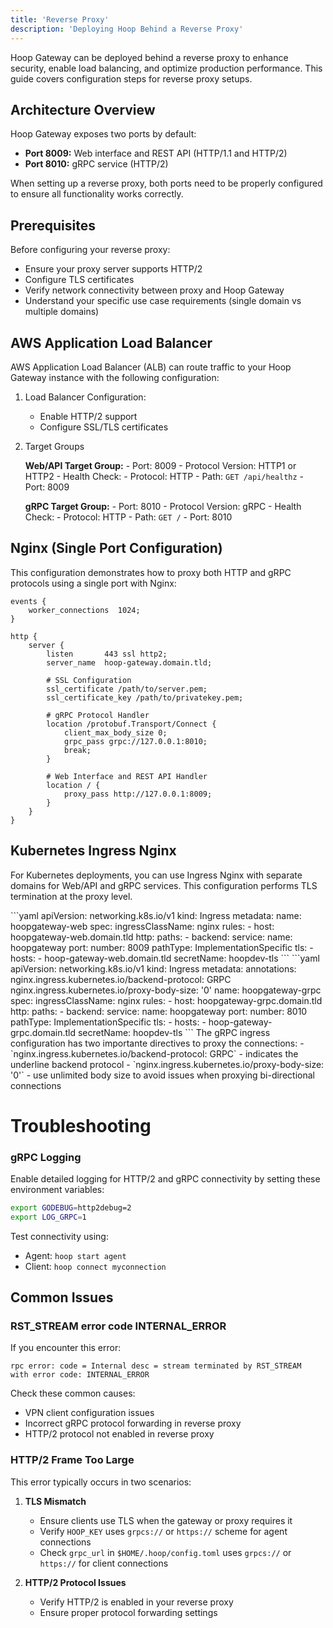 ```yaml
---
title: 'Reverse Proxy'
description: 'Deploying Hoop Behind a Reverse Proxy'
---
```


Hoop Gateway can be deployed behind a reverse proxy to enhance security, enable load balancing, and optimize production performance.
This guide covers configuration steps for reverse proxy setups.

## Architecture Overview

Hoop Gateway exposes two ports by default:

- **Port 8009:** Web interface and REST API (HTTP/1.1 and HTTP/2)
- **Port 8010:** gRPC service (HTTP/2)

When setting up a reverse proxy, both ports need to be properly configured to ensure all functionality works correctly.

## Prerequisites

Before configuring your reverse proxy:

- Ensure your proxy server supports HTTP/2
- Configure TLS certificates
- Verify network connectivity between proxy and Hoop Gateway
- Understand your specific use case requirements (single domain vs multiple domains)

## AWS Application Load Balancer

AWS Application Load Balancer (ALB) can route traffic to your Hoop Gateway instance with the following configuration:

1. Load Balancer Configuration:

    - Enable HTTP/2 support
    - Configure SSL/TLS certificates


2. Target Groups

    **Web/API Target Group:**
        - Port: 8009
        - Protocol Version: HTTP1 or HTTP2
        - Health Check:
            - Protocol: HTTP
            - Path: `GET /api/healthz`
            - Port: 8009

    **gRPC Target Group:**
        - Port: 8010
        - Protocol Version: gRPC
        - Health Check:
            - Protocol: HTTP
            - Path: `GET /`
            - Port: 8010


## Nginx (Single Port Configuration)

This configuration demonstrates how to proxy both HTTP and gRPC protocols using a single port with Nginx:

```nginx
events {
    worker_connections  1024;
}

http {
    server {
        listen       443 ssl http2;
        server_name  hoop-gateway.domain.tld;

        # SSL Configuration
        ssl_certificate /path/to/server.pem;
        ssl_certificate_key /path/to/privatekey.pem;

        # gRPC Protocol Handler
        location /protobuf.Transport/Connect {
            client_max_body_size 0;
            grpc_pass grpc://127.0.0.1:8010;
            break;
        }

        # Web Interface and REST API Handler
        location / {
            proxy_pass http://127.0.0.1:8009;
        }
    }
}
```

## Kubernetes Ingress Nginx

For Kubernetes deployments, you can use Ingress Nginx with separate domains for Web/API and gRPC services.
This configuration performs TLS termination at the proxy level.

<AccordionGroup>
    <Accordion title="Web Interface and REST Api ingress">
        ```yaml
        apiVersion: networking.k8s.io/v1
        kind: Ingress
        metadata:
          name: hoopgateway-web
        spec:
          ingressClassName: nginx
          rules:
          - host: hoopgateway-web.domain.tld
            http:
              paths:
              - backend:
                  service:
                    name: hoopgateway
                    port:
                      number: 8009
                pathType: ImplementationSpecific
          tls:
          - hosts:
              - hoop-gateway-web.domain.tld
              secretName: hoopdev-tls
        ```
    </Accordion>
    <Accordion title="gRPC Service Ingress">
        ```yaml
        apiVersion: networking.k8s.io/v1
        kind: Ingress
        metadata:
          annotations:
            nginx.ingress.kubernetes.io/backend-protocol: GRPC
            nginx.ingress.kubernetes.io/proxy-body-size: '0'
          name: hoopgateway-grpc
        spec:
          ingressClassName: nginx
          rules:
          - host: hoopgateway-grpc.domain.tld
            http:
              paths:
              - backend:
                  service:
                    name: hoopgateway
                    port:
                      number: 8010
                pathType: ImplementationSpecific
          tls:
          - hosts:
              - hoop-gateway-grpc.domain.tld
            secretName: hoopdev-tls
        ```
        <Info>
            The gRPC ingress configuration has two importante directives to proxy the connections:
            - `nginx.ingress.kubernetes.io/backend-protocol: GRPC` - indicates the underline backend protocol
            - `nginx.ingress.kubernetes.io/proxy-body-size: '0'` - use unlimited body size to avoid issues when proxying bi-directional connections
        </Info>
    </Accordion>
</AccordionGroup>

# Troubleshooting

### gRPC Logging

Enable detailed logging for HTTP/2 and gRPC connectivity by setting these environment variables:

```sh
export GODEBUG=http2debug=2
export LOG_GRPC=1
```

Test connectivity using:

- Agent: `hoop start agent`
- Client: `hoop connect myconnection`

## Common Issues

### RST_STREAM error code INTERNAL_ERROR

If you encounter this error:

```
rpc error: code = Internal desc = stream terminated by RST_STREAM
with error code: INTERNAL_ERROR
```

Check these common causes:

- VPN client configuration issues
- Incorrect gRPC protocol forwarding in reverse proxy
- HTTP/2 protocol not enabled in reverse proxy

### HTTP/2 Frame Too Large

This error typically occurs in two scenarios:

1. **TLS Mismatch**

    - Ensure clients use TLS when the gateway or proxy requires it
    - Verify `HOOP_KEY` uses `grpcs://` or `https://` scheme for agent connections
    - Check `grpc_url` in `$HOME/.hoop/config.toml` uses `grpcs://` or `https://` for client connections

2. **HTTP/2 Protocol Issues**

    - Verify HTTP/2 is enabled in your reverse proxy
    - Ensure proper protocol forwarding settings
